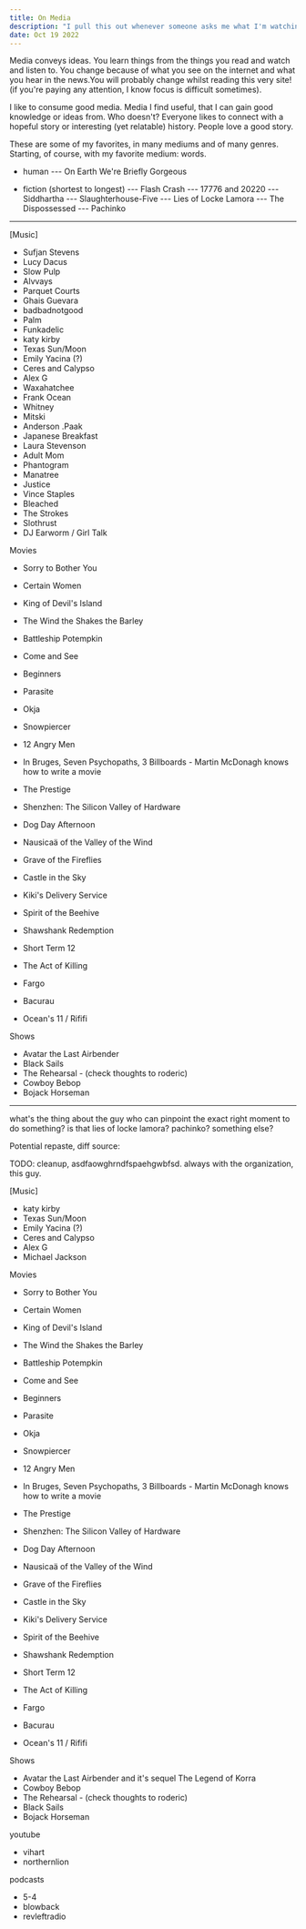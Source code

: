 ```yaml
---
title: On Media
description: "I pull this out whenever someone asks me what I'm watching"
date: Oct 19 2022
---
```


Media conveys ideas. You learn things from the things you read and watch and listen to. You change because of what you see on the internet and what you hear in the news.You will probably change whilst reading this very site! (if you're paying any attention, I know focus is difficult sometimes).

I like to consume good media. Media I find useful, that I can gain good knowledge or ideas from. Who doesn't? Everyone likes to connect with a hopeful story or interesting (yet relatable) history. People love a good story.

These are some of my favorites, in many mediums and of many genres. Starting, of course, with my favorite medium: words.

- human
--- On Earth We're Briefly Gorgeous

- fiction (shortest to longest)
--- Flash Crash
--- 17776 and 20220
--- Siddhartha
--- Slaughterhouse-Five
--- Lies of Locke Lamora
--- The Dispossessed 
--- Pachinko
--- 

[Music]
- Sufjan Stevens
- Lucy Dacus
- Slow Pulp
- Alvvays
- Parquet Courts
- Ghais Guevara
- badbadnotgood
- Palm
- Funkadelic
- katy kirby
- Texas Sun/Moon
- Emily Yacina (?)
- Ceres and Calypso
- Alex G
- Waxahatchee
- Frank Ocean
- Whitney
- Mitski
- Anderson .Paak
- Japanese Breakfast
- Laura Stevenson
- Adult Mom
- Phantogram
- Manatree
- Justice
- Vince Staples
- Bleached
- The Strokes
- Slothrust
- DJ Earworm / Girl Talk

Movies
- Sorry to Bother You
- Certain Women
- King of Devil's Island
- The Wind the Shakes the Barley
- Battleship Potempkin
- Come and See
- Beginners

- Parasite
- Okja
- Snowpiercer
- 12 Angry Men
- In Bruges, Seven Psychopaths, 3 Billboards - Martin McDonagh knows how to write a movie
- The Prestige
- Shenzhen: The Silicon Valley of Hardware
- Dog Day Afternoon
- Nausicaä of the Valley of the Wind
- Grave of the Fireflies
- Castle in the Sky
- Kiki's Delivery Service
- Spirit of the Beehive
- Shawshank Redemption
- Short Term 12
- The Act of Killing
- Fargo
- Bacurau
- Ocean's 11 / Rififi

Shows
- Avatar the Last Airbender
- Black Sails
- The Rehearsal - (check thoughts to roderic)
- Cowboy Bebop
- Bojack Horseman


-----
what's the thing about the guy who can pinpoint the exact right moment to do something? is that lies of locke lamora? pachinko? something else?

Potential repaste, diff source:

TODO: cleanup, asdfaowghrndfspaehgwbfsd. always with the organization, this guy.

[Music]
- katy kirby
- Texas Sun/Moon
- Emily Yacina (?)
- Ceres and Calypso
- Alex G
- Michael Jackson

Movies
- Sorry to Bother You
- Certain Women
- King of Devil's Island
- The Wind the Shakes the Barley
- Battleship Potempkin
- Come and See
- Beginners

- Parasite
- Okja
- Snowpiercer
- 12 Angry Men
- In Bruges, Seven Psychopaths, 3 Billboards - Martin McDonagh knows how to write a movie
- The Prestige
- Shenzhen: The Silicon Valley of Hardware
- Dog Day Afternoon
- Nausicaä of the Valley of the Wind
- Grave of the Fireflies
- Castle in the Sky
- Kiki's Delivery Service
- Spirit of the Beehive
- Shawshank Redemption
- Short Term 12
- The Act of Killing
- Fargo
- Bacurau
- Ocean's 11 / Rififi

Shows
- Avatar the Last Airbender and it's sequel The Legend of Korra
- Cowboy Bebop
- The Rehearsal - (check thoughts to roderic)
- Black Sails
- Bojack Horseman

youtube
- vihart
- northernlion

podcasts
- 5-4
- blowback
- revleftradio
